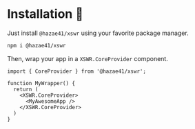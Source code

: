 # Installation 🔧

Just install `@hazae41/xswr` using your favorite package manager.

```bash
npm i @hazae41/xswr
```

Then, wrap your app in a `XSWR.CoreProvider` component.

```tsx
import { CoreProvider } from '@hazae41/xswr';

function MyWrapper() {
  return (
    <XSWR.CoreProvider>
      <MyAwesomeApp />
    </XSWR.CoreProvider>
  )
}
```